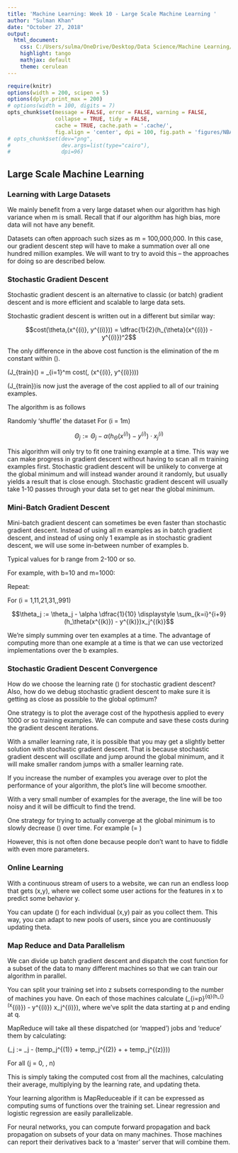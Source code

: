 ---
title: 'Machine Learning: Week 10 - Large Scale Machine Learning '
author: "Sulman Khan"
date: "October 27, 2018"
output: 
  html_document:
    css: C:/Users/sulma/OneDrive/Desktop/Data Science/Machine Learning/gf_small_touches.css
    highlight: tango
    mathjax: default
    theme: cerulean
---

```{r setup, cache = FALSE, echo = FALSE, message = FALSE, warning = FALSE, tidy = FALSE}
require(knitr)
options(width = 200, scipen = 5)
options(dplyr.print_max = 200)
# options(width = 100, digits = 7)
opts_chunk$set(message = FALSE, error = FALSE, warning = FALSE, 
               collapse = TRUE, tidy = FALSE,
               cache = TRUE, cache.path = '.cache/', 
               fig.align = 'center', dpi = 100, fig.path = 'figures/NBA/')
# opts_chunk$set(dev="png", 
#                dev.args=list(type="cairo"),
#                dpi=96)
```
## Large Scale Machine Learning

### Learning with Large Datasets

We mainly benefit from a very large dataset when our algorithm has high variance when m is small. Recall that if our algorithm has high bias, more data will not have any benefit.

Datasets can often approach such sizes as m = 100,000,000. In this case, our gradient descent step will have to make a summation over all one hundred million examples. We will want to try to avoid this -- the approaches for doing so are described below.

### Stochastic Gradient Descent

Stochastic gradient descent is an alternative to classic (or batch) gradient descent and is more efficient and scalable to large data sets.

Stochastic gradient descent is written out in a different but similar way:

$$cost(\theta,(x^{(i)}, y^{(i)})) = \dfrac{1}{2}(h_{\theta}(x^{(i)}) - y^{(i)})^2$$
 

The only difference in the above cost function is the elimination of the m constant within \(\dfrac{1}{2}\).

\(J_{train}(\theta) = \dfrac{1}{m} \displaystyle \sum_{i=1}^m cost(\theta, (x^{(i)}, y^{(i)}))\)

  \(J_{train}\)is now just the average of the cost applied to all of our training examples.

The algorithm is as follows

Randomly 'shuffle' the dataset
For \(i = 1\dots m\)

$$\Theta_j := \Theta_j - \alpha (h_{\Theta}(x^{(i)}) - y^{(i)}) \cdot x^{(i)}_j$$ 

This algorithm will only try to fit one training example at a time. This way we can make progress in gradient descent without having to scan all m training examples first. Stochastic gradient descent will be unlikely to converge at the global minimum and will instead wander around it randomly, but usually yields a result that is close enough. Stochastic gradient descent will usually take 1-10 passes through your data set to get near the global minimum.

### Mini-Batch Gradient Descent

Mini-batch gradient descent can sometimes be even faster than stochastic gradient descent. Instead of using all m examples as in batch gradient descent, and instead of using only 1 example as in stochastic gradient descent, we will use some in-between number of examples b.

Typical values for b range from 2-100 or so.

For example, with b=10 and m=1000:

Repeat:

For \(i = 1,11,21,31,\dots,991\)

$$\theta_j := \theta_j - \alpha \dfrac{1}{10} \displaystyle \sum_{k=i}^{i+9} (h_\theta(x^{(k)}) - y^{(k)})x_j^{(k)}$$

We're simply summing over ten examples at a time. The advantage of computing more than one example at a time is that we can use vectorized implementations over the b examples.

### Stochastic Gradient Descent Convergence

How do we choose the learning rate \(\alpha\) for stochastic gradient descent? Also, how do we debug stochastic gradient descent to make sure it is getting as close as possible to the global optimum?

One strategy is to plot the average cost of the hypothesis applied to every 1000 or so training examples. We can compute and save these costs during the gradient descent iterations.

With a smaller learning rate, it is possible that you may get a slightly better solution with stochastic gradient descent. That is because stochastic gradient descent will oscillate and jump around the global minimum, and it will make smaller random jumps with a smaller learning rate.

If you increase the number of examples you average over to plot the performance of your algorithm, the plot's line will become smoother.

With a very small number of examples for the average, the line will be too noisy and it will be difficult to find the trend.

One strategy for trying to actually converge at the global minimum is to slowly decrease \(\alpha\) over time. For example \(\alpha = \dfrac{const1}{iterationNumber + const2}\)

However, this is not often done because people don't want to have to fiddle with even more parameters.

### Online Learning

With a continuous stream of users to a website, we can run an endless loop that gets (x,y), where we collect some user actions for the features in x to predict some behavior y.

You can update \(\theta) for each individual (x,y) pair as you collect them. This way, you can adapt to new pools of users, since you are continuously updating theta.

### Map Reduce and Data Parallelism

We can divide up batch gradient descent and dispatch the cost function for a subset of the data to many different machines so that we can train our algorithm in parallel.

You can split your training set into z subsets corresponding to the number of machines you have. On each of those machines calculate \(\displaystyle \sum_{i=p}^{q}(h_{\theta}(x^{(i)}) - y^{(i)}) \cdot x_j^{(i)}\), where we've split the data starting at p and ending at q.

MapReduce will take all these dispatched (or 'mapped') jobs and 'reduce' them by calculating:

\(\Theta_j := \Theta_j - \alpha \dfrac{1}{z}(temp_j^{(1)} + temp_j^{(2)} + \cdots + temp_j^{(z)})\) 

For all \(j = 0, \dots, n\)

This is simply taking the computed cost from all the machines, calculating their average, multiplying by the learning rate, and updating theta.

Your learning algorithm is MapReduceable if it can be expressed as computing sums of functions over the training set. Linear regression and logistic regression are easily parallelizable.

For neural networks, you can compute forward propagation and back propagation on subsets of your data on many machines. Those machines can report their derivatives back to a 'master' server that will combine them.


